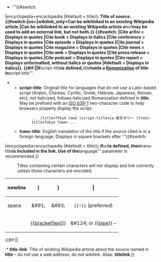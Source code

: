 {{Crossreference|(See also [[Help:Citation Style 1#Titles and chapters|Help:Citation Style 1 § Titles and chapters]].)}}
* '''{{#switch:{{{title_title}}}
|encyclopedia=encyclopedia
|#default = title}}''': Title of source. {{#switch:{{{link}}}|no=|wikilink_only=Can be wikilinked to an existing Wikipedia article.|Can be wikilinked to an existing Wikipedia article or '''url''' may be used to add an external link, but not both.}} {{#switch:{{BASEPAGENAME}}
|Cite arXiv = Displays in quotes
|Cite book = Displays in italics
|Cite conference = Displays in quotes
|Cite episode = Displays in quotes
|Cite journal = Displays in quotes
|Cite magazine = Displays in quotes
|Cite news = Displays in quotes
|Cite web = Displays in quotes
|Cite press release = Displays in quotes
|Cite podcast = Displays in quotes
|Cite report = Displays unformatted, without italics or quotes
|#default = Displays in italics}}. {{#if:{{{limited_param_list|}}}||If '''script-title''' is defined, '''title''' holds a [[WP:ROMAN|Romanization]] of title in '''script-title'''.
** '''script-title''': Original title for languages that do not use a Latin-based script (Arabic, Chinese, Cyrillic, Greek, Hebrew, Japanese, Korean, etc); not italicized, follows italicized Romanization defined in '''title'''. May be prefixed with an [[List of ISO 639-1 codes|ISO 639-1]] two-character code to help browsers properly display the script:
**:<code><nowiki>... |title=Tōkyō tawā |script-title=ja:東京タワー |trans-title=Tokyo Tower ...</nowiki></code>
** '''trans-title''': English translation of the title if the source cited is in a foreign language. Displays in square brackets after '''{{#switch:{{{title_title}}}
|encyclopedia=encyclopedia
|#default = title}}'''; if '''url''' is defined, then '''trans-title''' is included in the link. Use of the '''language''' parameter is recommended.}}
:Titles containing certain characters will not display and link correctly unless those characters are encoded.
{| class="wikitable" style="margin-left: 5em"
! newline !! [ !! ] !! &#124;
|-
| space || style="text-align: center;" | &amp;#91; || style="text-align: center;" | &amp;#93; || style="text-align: center;" | <code><nowiki>{{!}}</nowiki></code> (preferred)
|-
|
| colspan="2" style="text-align: center;" | [[Template:Bracket|<nowiki>{{bracket|text}}</nowiki>]] || &amp;#124; or [[Template:Pipe|<nowiki>{{pipe}}</nowiki>]] – {{crossref|see also {{section link|Help:Table|Rendering the pipe}}}}
|}{{#if:{{{limited_param_list|}}}||
:* '''title-link''': Title of existing Wikipedia article about the source named in '''title''' – do not use a web address; do not wikilink. Alias: '''titlelink'''.}}
